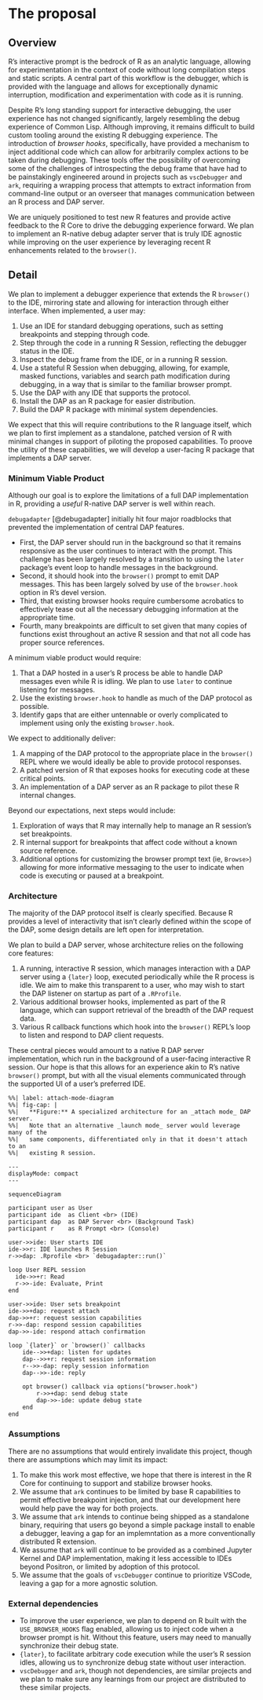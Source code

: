 # The proposal

<!--
How are you going to solve the problem? Include the concrete actions you
will take and an estimated timeline. What are likely failure modes and
how will you recover from them?

This is where the proposal should be outlined.
-->

## Overview

<!--
At a high-level address what your proposal is and how it will address
the problem identified. Highlight any benefits to the R Community that
follow from solving the problem. This should be your most compelling
section.

Include concrete actions you will take and estimated timeline.
-->

R's interactive prompt is the bedrock of R as an analytic language, allowing for
experimentation in the context of code without long compilation steps and
static scripts. A central part of this workflow is the debugger, which is 
provided with the language and allows for exceptionally dynamic interruption,
modification and experimentation with code as it is running.

Despite R's long standing support for interactive debugging, the user experience
has not changed significantly, largely resembling the debug experience of
Common Lisp. Although improving, it remains difficult to build custom tooling
around the existing R debugging experience. The introduction of _browser hooks_,
specifically, have provided a mechanism to inject additional code which can
allow for arbitrarily complex actions to be taken during debugging. These tools
offer the possibility of overcoming some of the challenges of introspecting the
debug frame that have had to be painstakingly engineered around in projects such
as `vscDebugger` and `ark`, requiring a wrapping process that attempts to
extract information from command-line output or an overseer that manages
communication between an R process and DAP server.

We are uniquely positioned to test new R features and provide active feedback to
the R Core to drive the debugging experience forward. We plan to implement an
R-native debug adapter server that is truly IDE agnostic while improving on the
user experience by leveraging recent R enhancements related to the `browser()`.

## Detail

<!--
Go into more detail about the specifics of the project and how it delivers
against the problem.

Depending on project type the detail section should include:
-->

We plan to implement a debugger experience that extends the R `browser()` to the
IDE, mirroring state and allowing for interaction through either interface. When
implemented, a user may:

1. Use an IDE for standard debugging operations, such as setting breakpoints
   and stepping through code.
2. Step through the code in a running R Session, reflecting the debugger status
   in the IDE.
3. Inspect the debug frame from the IDE, or in a running R session.
4. Use a stateful R Session when debugging, allowing, for example, masked
   functions, variables and search path modification during debugging, in a way
   that is similar to the familiar browser prompt.
5. Use the DAP with any IDE that supports the protocol.
6. Install the DAP as an R package for easier distribution.
7. Build the DAP R package with minimal system dependencies.

We expect that this will require contributions to the R language itself, which we
plan to first implement as a standalone, patched version of R with minimal changes
in support of piloting the proposed capabilities. To proove the utility of these
capabilities, we will develop a user-facing R package that implements a DAP server.

### Minimum Viable Product

<!--
What is the smallest thing you can build that delivers value to your users?
-->

Although our goal is to explore the limitations of a full DAP implementation
in R, providing a _useful_ R-native DAP server is well within reach.

`debugadapter` [@debugadapter] initially hit four major roadblocks that prevented
the implementation of central DAP features.

- First, the DAP server should run in the background so that it remains
responsive as the user continues to interact with the prompt. This challenge has
been largely resolved by a transition to using the `later` package's event loop
to handle messages in the background.
- Second, it should hook into the `browser()` prompt to emit DAP messages.
This has been largely solved by use of the `browser.hook` option in R's devel
version.
- Third, that existing browser hooks require cumbersome acrobatics to
effectively tease out all the necessary debugging information at the appropriate
time. <!-- TODO: more detail --> 
- Fourth, many breakpoints are difficult to set given that many copies of
functions exist throughout an active R session and that not all code has proper
source references.

A minimum viable product would require:

1. That a DAP hosted in a user's R process be able to handle DAP messages even
   while R is idling. We plan to use `later` to continue listening for messages.
2. Use the existing `browser.hook` to handle as much of the DAP protocol as
   possible.
3. Identify gaps that are either untennable or overly complicated to implement
   using only the existing `browser.hook`.

We expect to additionally deliver:

1. A mapping of the DAP protocol to the appropriate place in the `browser()` REPL
   where we would ideally be able to provide protocol responses.
2. A patched version of R that exposes hooks for executing code at these critical
   points.
3. An implementation of a DAP server as an R package to pilot these R internal
   changes.

Beyond our expectations, next steps would include:

1. Exploration of ways that R may internally help to manage an R session's set
   breakpoints.
2. R internal support for breakpoints that affect code without a known source
   reference.
3. Additional options for customizing the browser prompt text (ie, `Browse>`)
   allowing for more informative messaging to the user to indicate when code
   is executing or paused at a breakpoint.

### Architecture

<!--
What does the high-level architecture look like?
-->

The majority of the DAP protocol itself is clearly specified. Because R
provides a level of interactivity that isn't clearly defined within the scope of
the DAP, some design details are left open for interpretation.

We plan to build a DAP server, whose architecture relies on the following core
features:

1. A running, interactive R session, which manages interaction with a
   DAP server using a `{later}` loop, executed periodically while the R process
   is idle. We aim to make this transparent to a user, who may wish to start
   the DAP listener on startup as part of a `.RProfile`.
2. Various additional browser hooks, implemented as part of the R language, which
   can support retrieval of the breadth of the DAP request data.
3. Various R callback functions which hook into the `browser()` REPL's loop
   to listen and respond to DAP client requests.

These central pieces would amount to a native R DAP server implementation, which
run in the background of a user-facing interactive R session. Our hope is that
this allows for an experience akin to R's native `browser()` prompt, but with all
the visual elements communicated through the supported UI of a user's preferred
IDE.

```mermaid
%%| label: attach-mode-diagram
%%| fig-cap: |
%%|   **Figure:** A specialized architecture for an _attach mode_ DAP server.
%%|   Note that an alternative _launch mode_ server would leverage many of the
%%|   same components, differentiated only in that it doesn't attach to an
%%|   existing R session.

---
displayMode: compact
---

sequenceDiagram

participant user as User
participant ide  as Client <br> (IDE)
participant dap  as DAP Server <br> (Background Task)
participant r    as R Prompt <br> (Console)

user->>ide: User starts IDE
ide->>r: IDE launches R Session
r->>dap: .Rprofile <br> `debugadapter::run()`

loop User REPL session
  ide->>+r: Read
  r->>-ide: Evaluate, Print
end

user->>ide: User sets breakpoint
ide->>+dap: request attach
dap->>+r: request session capabilities
r->>-dap: respond session capabilities
dap->>-ide: respond attach confirmation

loop `{later}` or `browser()` callbacks
    ide-->>+dap: listen for updates
    dap-->>+r: request session information
    r-->>-dap: reply session information
    dap-->>-ide: reply

    opt browser() callback via options("browser.hook")
        r->>+dap: send debug state
        dap->>-ide: update debug state
    end
end
```

### Assumptions

<!--
What assumptions are you making that, if proven false, would invalidate the project?
-->

There are no assumptions that would entirely invalidate this project, though
there are assumptions which may limit its impact:

1. To make this work most effective, we hope that there is interest in the R
   Core for continuing to support and stabilize browser hooks.
2. We assume that `ark` continues to be limited by base R capabilities to
   permit effective breakpoint injection, and that our development here would
   help pave the way for both projects.
3. We assume that `ark` intends to continue being shipped as a standalone
   binary, requiring that users go beyond a simple package install to enable
   a debugger, leaving a gap for an implemntation as a more conventionally
   distributed R extension.
4. We assume that `ark` will continue to be provided as a combined Jupyter
   Kernel and DAP implementation, making it less accessible to IDEs beyond
   Positron, or limited by adoption of this protocol.
5. We assume that the goals of `vscDebugger` continue to prioritize VSCode,
   leaving a gap for a more agnostic solution.

### External dependencies

<!--
What external dependencies does the project have (e.g. libraries, services, other projects, etc.)?
-->

- To improve the user experience, we plan to depend on R built with the
  `USE_BROWSER_HOOKS` flag enabled, allowing us to inject code when a browser
  prompt is hit. Without this feature, users may need to manually synchronize
  their debug state.
- `{later}`, to facilitate arbitrary code execution while the user's R session
  idles, allowing us to synchronize debug state without user interaction.
- `vscDebugger` and `ark`, though not dependencies, are similar projects and we
  plan to make sure any learnings from our project are distributed to these
  similar projects.

